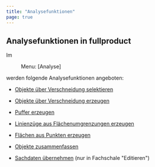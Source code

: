 ```yaml
---
title: "Analysefunktionen"
page: true
---
```

## Analysefunktionen in  <Placeholder>fullproduct</Placeholder> 

Im  <Menu> Menu: [Analyse] </Menu>  werden folgende Analysefunktionen angeboten:


- [Objekte &#252;ber Verschneidung selektieren](../analyse/objekteueberverschneidungselektieren)

- [Objekte &#252;ber Verschneidung erzeugen](../analyse/objekteueberverschneidungerzeugen)

- [Puffer erzeugen](../analyse/puffererzeugen)

- [Linienz&#252;ge aus Fl&#228;chenumgrenzungen erzeugen](../analyse/linienzuegeausflaechenumgrenzungerzeugen)

- [Fl&#228;chen aus Punkten erzeugen](../analyse/flaechenauspunktenerstellen)

- [Objekte zusammenfassen](../analyse/objektezusammenfassen)

- [Sachdaten &#252;bernehmen](../analyse/sachdatenuebernehmen)
 (nur in Fachschale &quot;Editieren&quot;)



